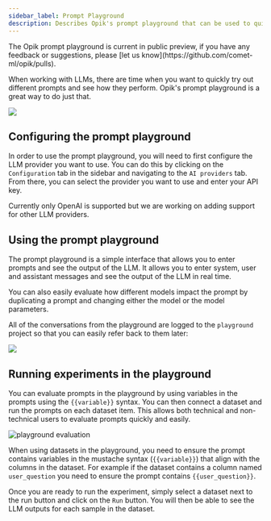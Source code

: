 ```yaml
---
sidebar_label: Prompt Playground
description: Describes Opik's prompt playground that can be used to quickly try out different prompts
---
```


<Tip>
  The Opik prompt playground is current in public preview, if you have any feedback or suggestions, please [let us
  know](https://github.com/comet-ml/opik/pulls).
</Tip>

When working with LLMs, there are time when you want to quickly try out different prompts and see how they perform. Opik's prompt playground is a great way to do just that.

<Frame>
  <img src="/static/img/evaluation/playground.png" />
</Frame>

## Configuring the prompt playground

In order to use the prompt playground, you will need to first configure the LLM provider you want to use. You can do this by clicking on the `Configuration` tab in the sidebar and navigating to the `AI providers` tab. From there, you can select the provider you want to use and enter your API key.

<Tip>Currently only OpenAI is supported but we are working on adding support for other LLM providers.</Tip>

## Using the prompt playground

The prompt playground is a simple interface that allows you to enter prompts and see the output of the LLM. It allows you to enter system, user and assistant messages and see the output of the LLM in real time.

You can also easily evaluate how different models impact the prompt by duplicating a prompt and changing either the model or the model parameters.

All of the conversations from the playground are logged to the `playground` project so that you can easily refer back to them later:

<Frame>
  <img src="/static/img/evaluation/playground_conversations.png" />
</Frame>

## Running experiments in the playground

You can evaluate prompts in the playground by using variables in the prompts using the `{{variable}}` syntax. You can then connect a dataset and run the prompts on each dataset item. This allows both technical and non-technical users to evaluate prompts quickly and easily.

![playground evaluation](/static/img/evaluation/playground_evaluation.gif)

When using datasets in the playground, you need to ensure the prompt contains variables in the mustache syntax (`{{variable}}`) that align with the columns in the dataset. For example if the dataset contains a column named `user_question` you need to ensure the prompt contains `{{user_question}}`.

Once you are ready to run the experiment, simply select a dataset next to the run button and click on the `Run` button. You will then be able to see the LLM outputs for each sample in the dataset.
